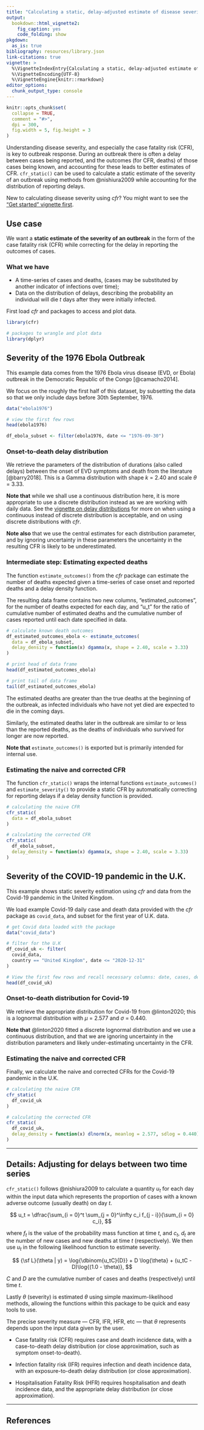 ```yaml
---
title: "Calculating a static, delay-adjusted estimate of disease severity"
output:
  bookdown::html_vignette2:
    fig_caption: yes
    code_folding: show
pkgdown:
  as_is: true
bibliography: resources/library.json
link-citations: true
vignette: >
  %\VignetteIndexEntry{Calculating a static, delay-adjusted estimate of disease severity}
  %\VignetteEncoding{UTF-8}
  %\VignetteEngine{knitr::rmarkdown}
editor_options: 
  chunk_output_type: console
---
```


```r
knitr::opts_chunk$set(
  collapse = TRUE,
  comment = "#>",
  dpi = 300,
  fig.width = 5, fig.height = 3
)
```

Understanding disease severity, and especially the case fatality risk (CFR), is key to outbreak response.
During an outbreak there is often a delay between cases being reported, and the outcomes (for CFR, deaths) of those cases being known, and accounting for these leads to better estimates of CFR.
`cfr_static()` can be used to calculate a static estimate of the severity of an outbreak using methods from @nishiura2009 while accounting for the distribution of reporting delays.

::: {.alert .alert-warning}
New to calculating disease severity using _cfr_? You might want to see the ["Get started" vignette first](cfr.html).
:::

::: {.alert .alert-primary}
## Use case {-}

We want a **static estimate of the severity of an outbreak** in the form of the case fatality risk (CFR) while correcting for the delay in reporting the outcomes of cases.
:::

::: {.alert .alert-secondary}
### What we have {-}

* A time-series of cases and deaths, (cases may be substituted by another indicator of infections over time);
* Data on the distribution of delays, describing the probability an individual will die $t$ days after they were initially infected.
:::

First load _cfr_ and packages to access and plot data.

```r
library(cfr)

# packages to wrangle and plot data
library(dplyr)
```

## Severity of the 1976 Ebola Outbreak

This example data comes from the 1976 Ebola virus disease (EVD, or Ebola) outbreak in the Democratic Republic of the Congo [@camacho2014].

We focus on the roughly the first half of this dataset, by subsetting the data so that we only include days before 30th September, 1976.

```r
data("ebola1976")

# view the first few rows
head(ebola1976)

df_ebola_subset <- filter(ebola1976, date <= "1976-09-30")
```

### Onset-to-death delay distribution

We retrieve the parameters of the distribution of durations (also called delays) between the onset of EVD symptoms and death from the literature [@barry2018].
This is a Gamma distribution with shape $k$ = 2.40 and scale $\theta$ = 3.33.

::: {.alert .alert-warning}
**Note that** while we shall use a continuous distribution here, it is more appropriate to use a discrete distribution instead as we are working with daily data.
See the [vignette on delay distributions](delay_distributions.html) for more on when using a continuous instead of discrete distribution is acceptable, and on using discrete distributions with _cfr_.

**Note also** that we use the central estimates for each distribution parameter, and by ignoring uncertainty in these parameters the uncertainty in the resulting CFR is likely to be underestimated. 
:::

### Intermediate step: Estimating expected deaths

The function `estimate_outcomes()` from the _cfr_ package can estimate the number of deaths expected given a time-series of case onset and reported deaths and a delay density function.

The resulting data frame contains two new columns, "estimated_outcomes", for the number of deaths expected for each day, and "u_t" for the ratio of cumulative number of estimated deaths and the cumulative number of cases reported until each date specified in data.

```r
# calculate known death outcomes
df_estimated_outcomes_ebola <- estimate_outcomes(
  data = df_ebola_subset,
  delay_density = function(x) dgamma(x, shape = 2.40, scale = 3.33)
)

# print head of data frame
head(df_estimated_outcomes_ebola)

# print tail of data frame
tail(df_estimated_outcomes_ebola)
```

The estimated deaths are greater than the true deaths at the beginning of the outbreak, as infected individuals who have not yet died are expected to die in the coming days.

Similarly, the estimated deaths later in the outbreak are similar to or less than the reported deaths, as the deaths of individuals who survived for longer are now reported.

::: {.alert .alert-warning}
**Note that** `estimate_outcomes()` is exported but is primarily intended for internal use.
:::

### Estimating the naive and corrected CFR

The function `cfr_static()` wraps the internal functions `estimate_outcomes()` and `estimate_severity()` to provide a static CFR by automatically correcting for reporting delays if a delay density function is provided.

```r
# calculating the naive CFR
cfr_static(
  data = df_ebola_subset
)

# calculating the corrected CFR
cfr_static(
  df_ebola_subset,
  delay_density = function(x) dgamma(x, shape = 2.40, scale = 3.33)
)
```

## Severity of the COVID-19 pandemic in the U.K.

This example shows static severity estimation using _cfr_ and data from the Covid-19 pandemic in the United Kingdom.

We load example Covid-19 daily case and death data provided with the _cfr_ package as `covid_data`, and subset for the first year of U.K. data.

```r
# get Covid data loaded with the package
data("covid_data")

# filter for the U.K
df_covid_uk <- filter(
  covid_data,
  country == "United Kingdom", date <= "2020-12-31"
)

# View the first few rows and recall necessary columns: date, cases, deaths
head(df_covid_uk)
```

### Onset-to-death distribution for Covid-19

We retrieve the appropriate distribution for Covid-19 from @linton2020; this is a lognormal distribution with $\mu$ = 2.577 and $\sigma$ = 0.440.

::: {.alert .alert-warning}
**Note that** @linton2020 fitted a discrete lognormal distribution and we use a continuous distribution, and that we are ignoring uncertainty in the distribution parameters and likely under-estimating uncertainty in the CFR.
:::

### Estimating the naive and corrected CFR

Finally, we calculate the naive and corrected CFRs for the Covid-19 pandemic in the U.K.

```r
# calculating the naive CFR
cfr_static(
  df_covid_uk
)

# calculating the corrected CFR
cfr_static(
  df_covid_uk,
  delay_density = function(x) dlnorm(x, meanlog = 2.577, sdlog = 0.440)
)
```

---

## Details: Adjusting for delays between two time series

`cfr_static()` follows @nishiura2009 to calculate a quantity $u_t$ for each day within the input data which represents the proportion of cases with a known adverse outcome (usually death) on day $t$.

$$
  u_t = \dfrac{\sum_{i = 0}^t
        \sum_{j = 0}^\infty c_i f_{j - i}}{\sum_{i = 0} c_i},
$$

where $f_t$ is the value of the probability mass function at time $t$, and $c_t$, $d_t$ are the number of new cases and new deaths at time $t$ (respectively).
We then use $u_t$ in the following likelihood function to estimate severity.

$$
  {\sf L}(\theta | y) = \log{\dbinom{u_tC}{D}} + D \log{\theta} +
  (u_tC - D)\log{(1.0 - \theta)},
$$

$C$ and $D$ are the cumulative number of cases and deaths (respectively) until time $t$.

Lastly $\theta$ (severity) is estimated $\theta$ using simple maximum-likelihood methods, allowing the functions within this package to be quick and easy tools to use.

The precise severity measure — CFR, IFR, HFR, etc — that $\theta$ represents depends upon the input data given by the user.

 - Case fatality risk (CFR) requires case and death incidence data, with a case-to-death delay distribution (or close approximation, such as symptom onset-to-death).

 - Infection fatality risk (IFR) requires infection and death incidence data, with an exposure-to-death delay distribution (or close approximation).

 - Hospitalisation Fatality Risk (HFR) requires hospitalisation and death incidence data, and the appropriate delay distribution (or close approximation).

---

## References
